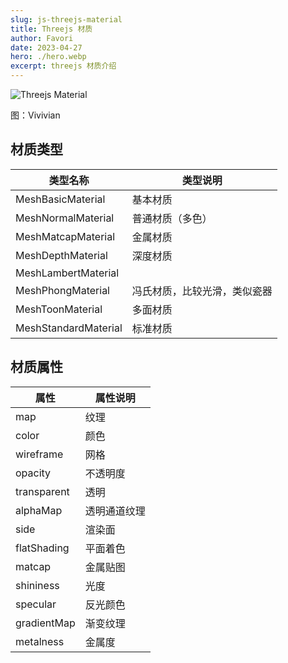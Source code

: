 ```yaml
---
slug: js-threejs-material
title: Threejs 材质
author: Favori
date: 2023-04-27
hero: ./hero.webp
excerpt: threejs 材质介绍
---
```


![Threejs Material](./hero.webp)


<div className={'img-desc'}>图：Vivivian</div>


## 材质类型

|类型名称|类型说明|
|----|----|
|MeshBasicMaterial| 基本材质|
|MeshNormalMaterial|普通材质（多色）|
|MeshMatcapMaterial|金属材质|
|MeshDepthMaterial|深度材质|
|MeshLambertMaterial||
|MeshPhongMaterial|冯氏材质，比较光滑，类似瓷器|
|MeshToonMaterial|多面材质|
|MeshStandardMaterial|标准材质|
  
## 材质属性
|属性|属性说明|
|----|----|
|map| 纹理|
|color|颜色|
|wireframe|网格|
|opacity|不透明度|
|transparent|透明|
|alphaMap|透明通道纹理|
|side|渲染面|
|flatShading|平面着色|
|matcap|金属贴图|
|shininess|光度|
|specular|反光颜色|
|gradientMap|渐变纹理|
|metalness|金属度|